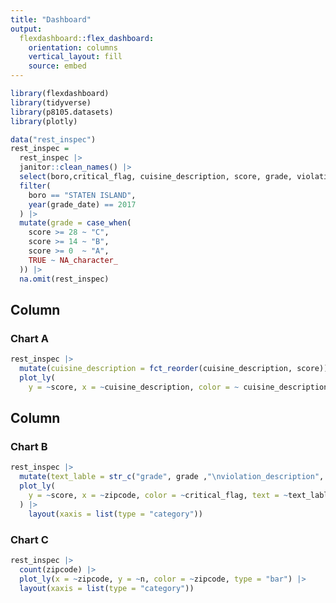 ```yaml
---
title: "Dashboard"
output: 
  flexdashboard::flex_dashboard:
    orientation: columns
    vertical_layout: fill
    source: embed
---
```


```r
library(flexdashboard)
library(tidyverse)
library(p8105.datasets)
library(plotly)
```

```r
data("rest_inspec")
rest_inspec = 
  rest_inspec |>
  janitor::clean_names() |>
  select(boro,critical_flag, cuisine_description, score, grade, violation_code, violation_description, grade_date, zipcode) |>
  filter(
    boro == "STATEN ISLAND",
    year(grade_date) == 2017
  ) |>
  mutate(grade = case_when(
    score >= 28 ~ "C",
    score >= 14 ~ "B",
    score >= 0  ~ "A",
    TRUE ~ NA_character_
  )) |>
  na.omit(rest_inspec) 
```

Column {data-width=650}
-----------------------------------------------------------------------

### Chart A

```r
rest_inspec |>
  mutate(cuisine_description = fct_reorder(cuisine_description, score)) |>
  plot_ly(
    y = ~score, x = ~cuisine_description, color = ~ cuisine_description, type = "box") 
```

Column {data-width=350}
-----------------------------------------------------------------------

### Chart B

```r
rest_inspec |> 
  mutate(text_lable = str_c("grade", grade ,"\nviolation_description", violation_description)) |>
  plot_ly(
    y = ~score, x = ~zipcode, color = ~critical_flag, text = ~text_lable, alpha = .5, type = "scatter", mode = "markers", colors = "viridis"
  ) |>
    layout(xaxis = list(type = "category"))
```

### Chart C

```r
rest_inspec |>
  count(zipcode) |>
  plot_ly(x = ~zipcode, y = ~n, color = ~zipcode, type = "bar") |>
  layout(xaxis = list(type = "category"))
```

